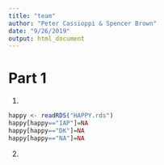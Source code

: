 ```yaml
---
title: "team"
author: "Peter Cassioppi & Spencer Brown"
date: "9/26/2019"
output: html_document
---
```



# Part 1
1.
```r
happy <- readRDS("HAPPY.rds")
happy[happy=="IAP"]=NA
happy[happy=="DK"]=NA
happy[happy=="NA"]=NA
```

2.
